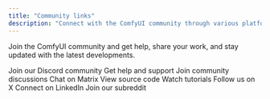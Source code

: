 ```yaml
---
title: "Community links"
description: "Connect with the ComfyUI community through various platforms"
---
```


Join the ComfyUI community and get help, share your work, and stay updated with the latest developments.

<CardGroup cols={2}>
  <Card title="Discord" icon="discord" href="https://discord.gg/comfyorg">
    Join our Discord community
  </Card>

  <Card title="Support Portal" icon="life-ring" href="https://support.comfy.org/">
    Get help and support
  </Card>

  <Card title="Forum" icon="comments" href="https://forum.comfy.org/">
    Join community discussions
  </Card>

  <Card title="Matrix" icon="hashtag" href="https://app.element.io/#/room/%23comfyui_space%3Amatrix.org">
    Chat on Matrix
  </Card>

  <Card title="GitHub" icon="github" href="https://github.com/comfyanonymous/ComfyUI/">
    View source code
  </Card>

  <Card title="YouTube" icon="youtube" href="https://www.youtube.com/@comfyorg">
    Watch tutorials
  </Card>

  <Card title="X (Twitter)" icon="x-twitter" href="https://x.com/ComfyUI">
    Follow us on X
  </Card>

  <Card title="LinkedIn" icon="linkedin" href="https://www.linkedin.com/company/comfyui/">
    Connect on LinkedIn
  </Card>

  <Card title="Reddit" icon="reddit" href="https://www.reddit.com/r/comfyui/">
    Join our subreddit
  </Card>
</CardGroup>
